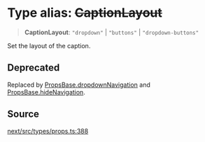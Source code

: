 # Type alias: ~~CaptionLayout~~

> **CaptionLayout**: `"dropdown"` \| `"buttons"` \| `"dropdown-buttons"`

Set the layout of the caption.

## Deprecated

Replaced by [PropsBase.dropdownNavigation](/api/next/interfaces/PropsBase.mdx) and
  [PropsBase.hideNavigation](/api/next/interfaces/PropsBase.mdx).

## Source

[next/src/types/props.ts:388](https://github.com/gpbl/react-day-picker/blob/56bfb649e/next/src/types/props.ts#L388)
